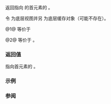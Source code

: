 {{cpp/ranges/lazy_split_view/title|begin}}
{{cpp/ranges/lazy_split_view/navbar}}

{{dcl begin}}
{{dcl|num=1|since=c++20|
constexpr auto begin();
}}
{{dcl|num=2|since=c++20|
constexpr auto begin() const
    requires ranges::forward_range&lt;V&gt; &amp;&amp; ranges::forward_range&lt;const V&gt;;
}}
{{dcl end}}

返回指向 {{rlpt|lazy_split_view}} 的首元素的 {{rlpi|outer_iterator}}。

令 {{rlpsi|/#base_}} 为底层视图并另 {{rlpsi|/#current_}} 为底层缓存对象（可能不存在）。

@1@ 等价于
{{source|1=
constexpr auto begin()
{
    if constexpr (ranges::forward_range&lt;V&gt;)
        return /*outer_iterator*/&lt;/*simple_view*/&lt;V&gt;&gt;{*this, ranges::begin(base_)};
    else
    {
        current_ = ranges::begin(base_);
        return /*outer_iterator*/&lt;false&gt;{*this};
    }
}
}}

@2@ 等价于 {{c|1=return /*outer_iterator*/&lt;true&gt;{*this, ranges::begin(base_)};}}。

===返回值===
指向首元素的 {{rlpi|outer_iterator}}。

===示例===
{{example
|code=
|output=
}}

===参阅===
{{dsc begin}}
{{dsc inc|cpp/ranges/adaptor/dsc end|lazy_split_view}}
{{dsc inc|cpp/ranges/dsc begin}}
{{dsc end}}

{{langlinks|en|es|ja|ru}}